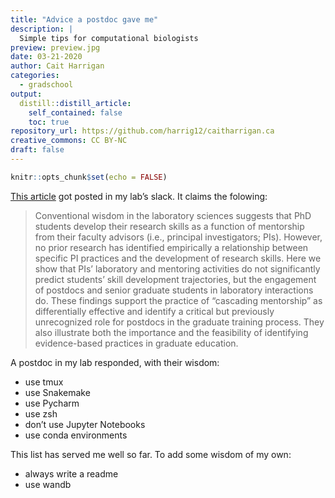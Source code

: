 ```yaml
---
title: "Advice a postdoc gave me"
description: |
  Simple tips for computational biologists
preview: preview.jpg
date: 03-21-2020
author: Cait Harrigan
categories:
  - gradschool
output: 
  distill::distill_article:
    self_contained: false
    toc: true
repository_url: https://github.com/harrig12/caitharrigan.ca
creative_commons: CC BY-NC
draft: false
---
```


```r
knitr::opts_chunk$set(echo = FALSE)
```

[This article](https://doi.org/10.1073/pnas.1912488116) got posted in my lab's slack. It claims the folowing: 

> Conventional wisdom in the laboratory sciences suggests that PhD students develop their research skills as a function of mentorship from their faculty advisors (i.e., principal investigators; PIs). However, no prior research has identified empirically a relationship between specific PI practices and the development of research skills. Here we show that PIs’ laboratory and mentoring activities do not significantly predict students’ skill development trajectories, but the engagement of postdocs and senior graduate students in laboratory interactions do. These findings support the practice of “cascading mentorship” as differentially effective and identify a critical but previously unrecognized role for postdocs in the graduate training process. They also illustrate both the importance and the feasibility of identifying evidence-based practices in graduate education.

A postdoc in my lab responded, with their wisdom:

+ use tmux
+ use Snakemake
+ use Pycharm
+ use zsh
+ don’t use Jupyter Notebooks
+ use conda environments

This list has served me well so far. To add some wisdom of my own:

+ always write a readme
+ use wandb

